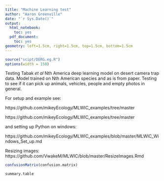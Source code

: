 ```yaml
---
title: "Machine Learning test"
author: "Aaron Greenville"
date: "`r Sys.Date()`"
output:
  html_notebook:
    toc: yes
  pdf_document:
    toc: yes
geometry: left=1.5cm, right=1.5cm, top=1.5cm, bottom=1.5cm
---
```



```r
source("scipt/DERG.eg.R")
options(width = 150)
```




Testing Tabak *et al* Nth America deep learning model on desert camera trap data.
Model trained on Nth American species and as is from paper.
Testing to see if it can pick up animals, vehicles, people and empty photos in general.

For setup and example see:

https://github.com/mikeyEcology/MLWIC_examples/tree/master 

https://github.com/mikeyEcology/MLWIC_examples/tree/master 

and setting up Python on windows: 

https://github.com/mikeyEcology/MLWIC_examples/blob/master/MLWIC_Windows_Set_up.md

Resizing images:
https://github.com/VwakeM/MLWIC/blob/master/ResizeImages.Rmd 




```r
confusionMatrix(confusion.matrix)
```

```r
summary.table
```



